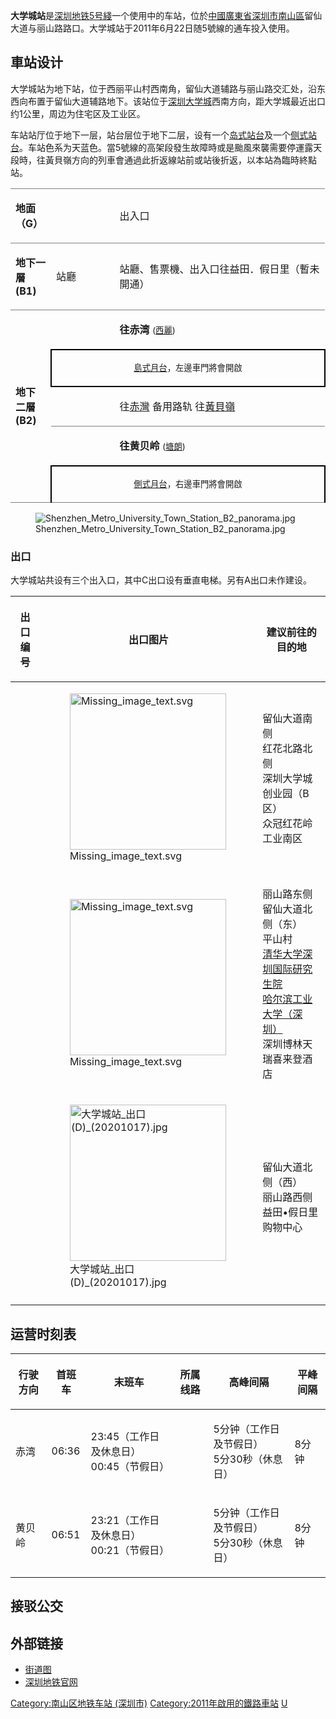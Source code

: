 {{noteTA
|G1=Transport
|1=zh-hans:益田．假日里;zh-hant:益田．假日里;
}}
{{Infobox station
|name = 大學城
|image = Shenzhen Metro Line 5 University Town Sta Platform.jpg
|caption = 
|eng_name = University Town
|borough = {{CHN}}[[廣東省|廣東省]][[深圳市|深圳市]][[南山区_(深圳市)|南山區]]
|address = 留仙大道与丽山路路口
|coordinates = {{coord|22|34|55|N|113|57|54|E|display=it|type:railwaystation}}
|map = [http://www.szmc.net/public/cms/public/upload/ad/siteimg/ck/0511_b.jpg 深圳地鐵網站]
|colour = {{colorbox|#58BBE3|border=none}} 天蓝色
|lines = {{深圳地鐵|5|sl}}
|platform = 3
|exits = 3
|hours = 见相关章节
|station_hours = 06:26－23:55（工作日及休息日）<br>06:26－00:55（节假日）
|opened = 2011年6月22日
|services = {{Adjacent stations|system=Shenzhen Metro |line1=5|left1=塘朗|right1=西麗|to-left1=黃貝嶺|to-right1=赤灣}}
|structure = 地下車站
|platformtype = 1個[[島式月台|島式月台]]、1個[[側式月台|側式月台]]
|linecolour = {{深圳地铁色彩|5}}
|route_map ={{Routemap|inline=yes|legend=no|map=
\utSTRf!~MFADEg\\utSTRg!~MFADEg\~~ ~~ ~~{{rmri|u}}[[西麗站_(地铁)|西麗]]
\utABZg2\\utABZg3\~~'''B2'''
utSTR\utABZ+14\utSTR
utSTR+BSr!~num3r\utSTR+BSl!~num2l\utSTR+BSr!~num1r
utSTR+BSr\utSTR+BSl\utSTR+BSr
utSTR\utABZ23\utSTR
utABZg+1\\utABZg+4
\uhtSTRe\\uhtSTRe\~~ ~~ ~~{{rmri|d}}[[塘朗站|塘朗]]
uhSTRf!~MFADEf\\uhSTRg!~MFADEf
|bottom = † 路線圖不按真實比例，仅供参考。
}}}}
'''大学城站'''是[[深圳地铁|深圳地铁]][[深圳地鐵5号綫|5号綫]]一个使用中的车站，位於[[中華人民共和國|中國]][[廣東省|廣東省]][[深圳市|深圳市]][[南山区_(深圳市)|南山區]]留仙大道与丽山路路口。大学城站于2011年6月22日随5號線的通车投入使用。

==車站设计==
{{gallery|align=center | width = 300
| File:Shenzhen Metro Line 5 Universiade Town Sta Concourse.jpg|站厅
}}
大学城站为地下站，位于西丽平山村西南角，留仙大道辅路与丽山路交汇处，沿东西向布置于留仙大道辅路地下。该站位于[[深圳大学城|深圳大学城]]西南方向，距大学城最近出口约1公里，周边为住宅区及工业区。

车站站厅位于地下一层，站台层位于地下二层，设有一个[[岛式站台|岛式站台]]及一个[[侧式站台|侧式站台]]。车站色系为天蓝色。當5號線的高架段發生故障時或是颱風來襲需要停運露天段時，往黃貝嶺方向的列車會通過此折返線站前或站後折返，以本站為臨時終點站。

{|cellspacing=0 cellpadding=3
|-
|style="border-top:solid 1px gray;border-bottom:solid 1px gray;width:50px;"|'''地面（G）'''
|style="border-top:solid 1px gray;border-bottom:solid 1px gray;width:100px;"|
|style="border-top:solid 1px gray;border-bottom:solid 1px gray;width:350px;"|出入口
|-
|style="border-top:solid 1px gray;border-bottom:solid 1px gray;" valign=top width=50|'''地下一層(B1)'''
|style="border-top:solid 1px gray;border-bottom:solid 1px gray;" valign=top width=80|站廳
|style="border-top:solid 1px gray;border-bottom:solid 1px gray;" valign=top width=380|站廳、售票機、出入口往益田．假日里（暫未開通）
|-
|style="border-bottom:solid 1px gray;" rowspan=5 valign=top|'''地下二層(B2)'''
|style="border-bottom:solid 1px gray;"|
|{{arrow|L}} '''{{深圳地鐵|5|c}}''' '''往赤湾''' <small>([[西麗站_(地鐵)|西麗]])</small>
|-
|style="border-right:solid 2px black;border-left:solid 2px black;border-top:solid 2px black;border-bottom:solid 2px black;" colspan=2|<center><small>[[島式月台|島式月台]]，左邊車門將會開啟</small></center>
|-
|style="border-bottom:solid 1px gray;"|{{深圳地铁站台|line=5|platform=2}}
|style="border-bottom:solid 1px gray;"|{{arrow|L}}往[[赤灣站|赤灣]]   备用路轨   往[[黃貝嶺站|黃貝嶺]] {{arrow|R}}
|-
|style="border-bottom:solid 1px gray;"|
|<span style=color:#ffffff></span> '''{{深圳地鐵|5|c}}''' '''往黄贝岭''' <small>([[塘朗站|塘朗]])</small>{{arrow|R}}
|-
|style="border-right:solid 2px black;border-left:solid 2px black;border-top:solid 2px black;border-bottom:solid 1px gray;" colspan=2|<center><small>[[側式月台|側式月台]]，右邊車門將會開啟</small></center>
|}

[[File:Shenzhen_Metro_University_Town_Station_B2_panorama.jpg|thumb]]

===出口===
大学城站共设有三个出入口，其中C出口设有垂直电梯。另有A出口未作建设。
<!--車站出口列表的內容經己按車站指示牌排列，請勿擅自加入非指示牌的內容-->
{| class="wikitable"
! 出口编号
! 出口图片
! 建议前往的目的地
|-
| {{港鐵出口|B|附=盲}}
| [[File:Missing_image_text.svg|250px]] 
| 留仙大道南侧<br>红花北路北侧<br>深圳大学城创业园（B区）<br>众冠红花岭工业南区
|-
| {{港鐵出口|C|附=盲升}}
| [[File:Missing_image_text.svg|250px]] 
| 丽山路东侧<br>留仙大道北侧（东）<br>平山村<br>[[清华大学深圳国际研究生院|清华大学深圳国际研究生院]]<br>[[哈尔滨工业大学深圳研究生院|哈尔滨工业大学（深圳）]]<br>深圳博林天瑞喜来登酒店
|-
| {{港鐵出口|D|附=盲}} 
| [[File:大学城站_出口(D)_(20201017).jpg|250px]] 
| 留仙大道北侧（西）<br>丽山路西侧<br>益田•假日里购物中心
|-
| bgcolor="#EEEEEE" colspan=3 | {{港鐵出口|註=盲升}}
|}

==运营时刻表==
{| class="wikitable"
|-
! 行驶方向 !! 首班车 !! 末班车 !! 所属线路 !! 高峰间隔 !! 平峰间隔
|-
|赤湾 || 06:36 || 23:45（工作日及休息日）<br>00:45（节假日） || {{深圳地鐵|5|c}} || 5分钟（工作日及节假日）<br>5分30秒（休息日） || 8分钟
|-
|黄贝岭 || 06:51 || 23:21（工作日及休息日）<br>00:21（节假日） || {{深圳地鐵|5|c}} || 5分钟（工作日及节假日）<br>5分30秒（休息日） || 8分钟
|}

==接驳公交==
{{深圳巴士路线列表|header={{港铁出口|B}} 红花岭站（东行）|M385|M393|M459|M554|74|81|122|M217|M299|M343}}
{{深圳巴士路线列表|header={{港铁出口|D}} 红花岭站（西行）|M217|M299|M343|M369|M385|M393|M459|M554|36|43|49|74|81|122}}

==外部链接==
{{Commonscat|University Town station (Shenzhen Metro)}}
*[http://www.szmc.net/public/cms/public/upload/ad/siteimg/ck/0511_b.jpg 街道图]{{Wayback|url=http://www.szmc.net/public/cms/public/upload/ad/siteimg/ck/0511_b.jpg |date=20200203020536 }}
*[https://web.archive.org/web/20181214065122/http://www.szmc.net/page/service/service.html?code=2103&site=0513&newsSearchToken=fde723fc-318c-4042-a33b-a11614511688 深圳地铁官网]
{{深圳地鐵5號線車站}}
{{深圳地鐵車站列表|SZM}}

[[Category:南山区地铁车站_(深圳市)|Category:南山区地铁车站 (深圳市)]]
[[Category:2011年啟用的鐵路車站|Category:2011年啟用的鐵路車站]]
[[Category:以學校命名的中國鐵路車站|U]]